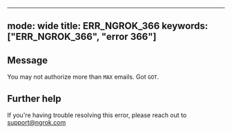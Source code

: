 
---
mode: wide
title: ERR_NGROK_366
keywords: ["ERR_NGROK_366", "error 366"]
---

## Message
You may not authorize more than `MAX` emails. Got `GOT`.




## Further help
If you're having trouble resolving this error, please reach out to [support@ngrok.com](mailto:support@ngrok.com?subject=Help%20with%20ERR_NGROK_366)

